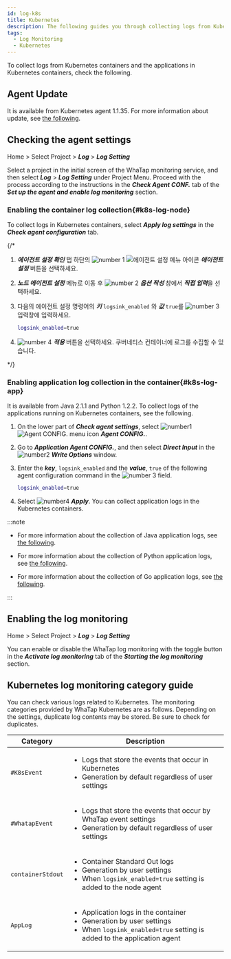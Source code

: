 ```yaml
---
id: log-k8s
title: Kubernetes
description: The following guides you through collecting logs from Kubernetes containers and the applications in Kubernetes containers.
tags:
  - Log Monitoring
  - Kubernetes
---
```


To collect logs from Kubernetes containers and the applications in Kubernetes containers, check the following. 

## Agent Update

It is available from Kubernetes agent 1.1.35. For more information about update, see [the following](../kubernetes/agent-update).

## Checking the agent settings

Home > Select Project > **_Log_** > **_Log Setting_**

Select a project in the initial screen of the WhaTap monitoring service, and then select **_Log_** > **_Log Setting_** under Project Menu. Proceed with the process according to the instructions in the **_Check Agent CONF._** tab of the **_Set up the agent and enable log monitoring_** section.

### Enabling the container log collection{#k8s-log-node}

<ImgLang img='log-k8s-node-agent-setting-oneclick.png' desc='Kubernetes Log Node Agent Setting'/>

To collect logs in Kubernetes containers, select **_Apply log settings_** in the **_Check agent configuration_** tab. 

{/* 

>

1. ***에이전트 설정 확인*** 탭 하단의 ![number 1](/img/number-01.png) ![에이전트 설정 메뉴 아이콘](/img/ic-agent.svg) ***에이전트 설정*** 버튼을 선택하세요. 

1. ***노드 에이전트 설정*** 메뉴로 이동 후 ![number 2](/img/number-02.png) ***옵션 작성*** 창에서 ***직접 입력***을 선택하세요.

1. 다음의 에이전트 설정 명령어의 ***키*** `logsink_enabled` 와 ***값*** `true`를 ![number 3](/img/number-03.png) 입력창에 입력하세요.

    ```bash
    logsink_enabled=true 
    ```

1. ![number 4](/img/number-04.png) ***적용*** 버튼을 선택하세요. 쿠버네티스 컨테이너에 로그를 수집할 수 있습니다.

*/}

### Enabling application log collection in the container{#k8s-log-app}

It is available from Java 2.1.1 and Python 1.2.2. To collect logs of the applications running on Kubernetes containers, see the following. 

<ImgLang img='log-k8s-app-agent-setting-106.png' desc='Kubernetes Log Application Agent Setting'/>

1. On the lower part of **_Check agent settings_**, select ![number1](/img/number-01.png) ![Agent CONFIG. menu icon](/img/ic-agent.svg) **_Agent CONFIG._**. 

2. Go to **_Application Agent CONFIG._**, and then select **_Direct Input_** in the ![number2](/img/number-02.png) **_Write Options_** window.

3. Enter the **_key_**, `logsink_enabled` and the **_value_**, `true` of the following agent configuration command in the ![number 3](/img/number-03.png) field.

   ```bash
   logsink_enabled=true 
   ```

4. Select ![number4](/img/number-04.png) **_Apply_**. You can collect application logs in the Kubernetes containers.

:::note

- For more information about the collection of Java application logs, see [the following](log-java).

- For more information about the collection of Python application logs, see [the following](log-python).

- For more information about the collection of Go application logs, see [the following](log-go).

:::

## Enabling the log monitoring

Home > Select Project > **_Log_** > **_Log Setting_**

You can enable or disable the WhaTap log monitoring with the toggle button in the **_Activate log monitoring_** tab of the **_Starting the log monitoring_** section. 


<Logjavastart />


<Logactivenote /> 

## Kubernetes log monitoring category guide

You can check various logs related to Kubernetes. The monitoring categories provided by WhaTap Kubernetes are as follows. Depending on the settings, duplicate log contents may be stored. Be sure to check for duplicates.

| Category          | Description                                                                                                                                                           |
| ----------------- | --------------------------------------------------------------------------------------------------------------------------------------------------------------------- |
| `#K8sEvent`       | <ul><li>Logs that store the events that occur in Kubernetes</li><li>Generation by default regardless of user settings </li></ul>                                      |
| `#WhatapEvent`    | <ul><li>Logs that store the events that occur by WhaTap event settings</li><li>Generation by default regardless of user settings </li></ul>                           |
| `containerStdout` | <ul><li>Container Standard Out logs</li><li>Generation by user settings</li><li>When `logsink_enabled=true` setting is added to the node agent</li></ul>              |
| `AppLog`          | <ul><li>Application logs in the container</li><li>Generation by user settings</li><li>When `logsink_enabled=true` setting is added to the application agent</li></ul> |
